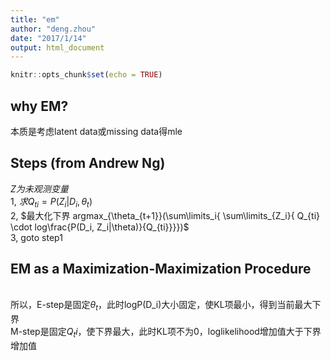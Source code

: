 ```yaml
---
title: "em"
author: "deng.zhou"
date: "2017/1/14"
output: html_document
---
```


```r
knitr::opts_chunk$set(echo = TRUE)
```

## why EM?

本质是考虑latent data或missing data得mle  

## Steps (from Andrew Ng) 
$Z为未观测变量$  
1, $求Q_{ti} = P(Z_i|D_i, \theta_t)$  
2, $最大化下界 argmax_{\theta_{t+1}}(\sum\limits_i{ \sum\limits_{Z_i}{ Q_{ti} \cdot log\frac{P(D_i, Z_i|\theta)}{Q_{ti}}}})$  
3, goto step1  

## EM as a Maximization-Maximization Procedure  
\begin{eqnarray*}
Q_i是关于Z_i得概率密度函数 \\
logP(D_i|\theta) &=& logP(D_i,Z_i|\theta) - log(Z_i|D_i, \theta) \\
两边同时对Q_i求期望 \\
左边：\sum{Q_i \cdot logP(D_i|\theta)} &=& logP(D_i|\theta) \\
logP(D_i|\theta) &=& \sum{Q_i \cdot logP(D_i,Z_i|\theta)} - \sum{Q_i \cdot log(Z_i|D_i, \theta)} \\
                 &=& \sum{Q_i \cdot log\frac{logP(D_i,Z_i|\theta)}{Q_i}} - \sum{Q_i \cdot \frac{logP(Z_i|D_i, \theta)}{Q_i}} \\
                 &=&  \sum{Q_i \cdot log\frac{logP(D_i,Z_i|\theta)}{Q_i}} + KL(P(Z_i|D_i, \theta)||Q_i) \\
因为KL>=0, \\
logP(D_i|\theta) &>=& \sum{Q_i \cdot log\frac{logP(D_i,Z_i|\theta)}{Q_i}} \\
即 \sum{Q_i \cdot log\frac{logP(D_i,Z_i|\theta)}{Q_i}} 是logP(D_i|\theta) 下界 \\
\end{eqnarray*}  
所以，E-step是固定$\theta_t$，此时logP(D_i\theta)大小固定，使KL项最小，得到当前最大下界    
      M-step是固定$Q_ti$，使下界最大，此时KL项不为0，loglikelihood增加值大于下界增加值  
